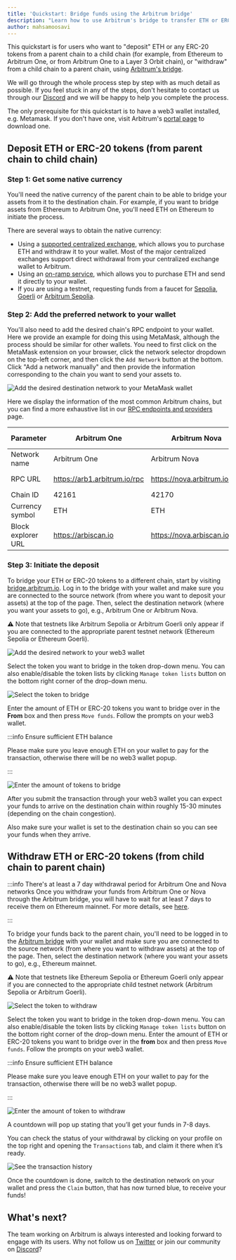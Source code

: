 ```yaml
---
title: 'Quickstart: Bridge funds using the Arbitrum bridge'
description: "Learn how to use Arbitrum's bridge to transfer ETH or ERC-20 tokens between a parent chain and a child chain"
author: mahsamoosavi
---
```



<PublicPreviewBannerPartial />

This quickstart is for users who want to "deposit" ETH or any ERC-20 tokens from a parent chain to a child chain (for example, from Ethereum to Arbitrum One, or from Arbitrum One to a Layer 3 Orbit chain), or "withdraw" from a child chain to a parent chain, using [Arbitrum's bridge](https://bridge.arbitrum.io/).

We will go through the whole process step by step with as much detail as possible. If you feel stuck in any of the steps, don't hesitate to contact us through our [Discord](https://discord.gg/arbitrum) and we will be happy to help you complete the process.

The only prerequisite for this quickstart is to have a web3 wallet installed, e.g. Metamask. If you don't have one, visit Arbitrum's [portal page](https://portal.arbitrum.io/?categories=wallet) to download one.

## Deposit ETH or ERC-20 tokens (from parent chain to child chain)

### Step 1: Get some native currency

You'll need the native currency of the parent chain to be able to bridge your assets from it to the destination chain. For example, if you want to bridge assets from Ethereum to Arbitrum One, you'll need ETH on Ethereum to initiate the process.

There are several ways to obtain the native currency:

- Using a [supported centralized exchange](https://portal.arbitrum.io/projects?chains=arbitrum-one_arbitrum-nova&subcategories=centralized-exchanges), which allows you to purchase ETH and withdraw it to your wallet. Most of the major centralized exchanges support direct withdrawal from your centralized exchange wallet to Arbitrum.
- Using an [on-ramp service](https://portal.arbitrum.io/projects?chains=arbitrum-one_arbitrum-nova&subcategories=fiat-on-ramp), which allows you to purchase ETH and send it directly to your wallet.
- If you are using a testnet, requesting funds from a faucet for [Sepolia](https://sepoliafaucet.com/), [Goerli](https://goerlifaucet.com) or [Arbitrum Sepolia](https://faucet.quicknode.com/arbitrum/sepolia).

### Step 2: Add the preferred network to your wallet

You'll also need to add the desired chain's RPC endpoint to your wallet. Here we provide an example for doing this using MetaMask, although the process should be similar for other wallets. You need to first click on the MetaMask extension on your browser, click the network selector dropdown on the top-left corner, and then click the `Add Network` button at the bottom. Click "Add a network manually" and then provide the information corresponding to the chain you want to send your assets to.

![Add the desired destination network to your MetaMask wallet](assets/getting_started_users_1.png)

Here we display the information of the most common Arbitrum chains, but you can find a more exhaustive list in our [RPC endpoints and providers](/node-running/node-providers.mdx) page.

| Parameter          | Arbitrum One                 | Arbitrum Nova                | Arbitrum Sepolia (testnet)             |
| ------------------ | ---------------------------- | ---------------------------- | -------------------------------------- |
| Network name       | Arbitrum One                 | Arbitrum Nova                | Arbitrum Sepolia                       |
| RPC URL            | https://arb1.arbitrum.io/rpc | https://nova.arbitrum.io/rpc | https://sepolia-rollup.arbitrum.io/rpc |
| Chain ID           | 42161                        | 42170                        | 421614                                 |
| Currency symbol    | ETH                          | ETH                          | SepoliaETH                             |
| Block explorer URL | https://arbiscan.io          | https://nova.arbiscan.io/    | https://sepolia.arbiscan.io            |

### Step 3: Initiate the deposit

To bridge your ETH or ERC-20 tokens to a different chain, start by visiting [bridge.arbitrum.io](https://bridge.arbitrum.io/). Log in to the bridge with your wallet and make sure you are connected to the source network (from where you want to deposit your assets) at the top of the page. Then, select the destination network (where you want your assets to go), e.g., Arbitrum One or Arbitrum Nova.

⚠️ Note that testnets like Arbitrum Sepolia or Arbitrum Goerli only appear if you are connected to the appropriate parent testnet network (Ethereum Sepolia or Ethereum Goerli).

![Add the desired network to your web3 wallet](assets/getting_started_users_2.png)

Select the token you want to bridge in the token drop-down menu. You can also enable/disable the token lists by clicking `Manage token lists` button on the bottom right corner of the drop-down menu.

![Select the token to bridge](assets/getting_started_users_3.png)

Enter the amount of ETH or ERC-20 tokens you want to bridge over in the **From** box and then press `Move funds`. Follow the prompts on your web3 wallet.

:::info Ensure sufficient ETH balance

Please make sure you leave enough ETH on your wallet to pay for the transaction, otherwise there will be no web3 wallet popup.

:::

![Enter the amount of tokens to bridge](assets/getting_started_users_4.png)

After you submit the transaction through your web3 wallet you can expect your funds to arrive on the destination chain within roughly 15-30 minutes (depending on the chain congestion).

Also make sure your wallet is set to the destination chain so you can see your funds when they arrive.

## Withdraw ETH or ERC-20 tokens (from child chain to parent chain)

:::info There's at least a 7 day withdrawal period for Arbitrum One and Nova networks
Once you withdraw your funds from Arbitrum One or Nova through the Arbitrum bridge, you will have to wait for at least 7 days to receive them on Ethereum mainnet.
For more details, see [here](https://docs.arbitrum.io/for-users/troubleshooting-users#how-long-does-it-take-before-i-receive-my-funds-when-i-initiate-withdrawal-from-arbitrum-chains-one-and-nova).

:::

To bridge your funds back to the parent chain, you'll need to be logged in to the [Arbitrum bridge](https://bridge.arbitrum.io/) with your wallet and make sure you are connected to the source network (from where you want to withdraw assets) at the top of the page. Then, select the destination network (where you want your assets to go), e.g., Ethereum mainnet.

⚠️ Note that testnets like Ethereum Sepolia or Ethereum Goerli only appear if you are connected to the appropriate child testnet network (Arbitrum Sepolia or Arbitrum Goerli).

![Select the token to withdraw](assets/getting_started_users_5.png)

Select the token you want to bridge in the token drop-down menu. You can also enable/disable the token lists by clicking `Manage token lists` button on the bottom right corner of the drop-down menu. Enter the amount of ETH or ERC-20 tokens you want to bridge over in the **from** box and then press `Move funds`. Follow the prompts on your web3 wallet.

:::info Ensure sufficient ETH balance

Please make sure you leave enough ETH on your wallet to pay for the transaction, otherwise there will be no web3 wallet popup.

:::

![Enter the amount of token to withdraw](assets/getting_started_users_6.png)

A countdown will pop up stating that you’ll get your funds in 7-8 days.

You can check the status of your withdrawal by clicking on your profile on the top right and opening the `Transactions` tab, and claim it there when it’s ready.

![See the transaction history](assets/getting_started_users_7.png)

Once the countdown is done, switch to the destination network on your wallet and press the `Claim` button, that has now turned blue, to receive your funds!

## What's next?

The team working on Arbitrum is always interested and looking forward to engage with its users. Why not follow us on [Twitter](https://twitter.com/arbitrum) or join our community on [Discord](https://discord.gg/arbitrum)?
